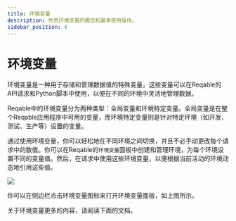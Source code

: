 ```yaml
---
title: 环境变量
description: 熟悉环境变量的概念和基本使用操作。
sidebar_position: 4
---
```


# 环境变量

环境变量是一种用于存储和管理数据值的特殊变量，这些变量可以在Reqable的API请求和Python脚本中使用，以便在不同的环境中灵活地管理数据。

Reqable中的环境变量分为两种类型：全局变量和环境特定变量。全局变量是在整个Reqable应用程序中可用的变量，而环境特定变量则是针对特定环境（如开发、测试、生产等）设置的变量。

通过使用环境变量，你可以轻松地在不同环境之间切换，并且不必手动更改每个请求中的数值。你可以在Reqable的`环境变量`面板中创建和管理环境，为每个环境设置不同的变量值。然后，在请求中使用这些环境变量，以便根据当前活动的环境动态地引用这些值。

![](arts/environment.png)

你可以在侧边栏点击环境变量图标来打开环境变量面板，如上图所示。

关于环境变量更多的内容，请阅读下面的文档。


<DocCardList />